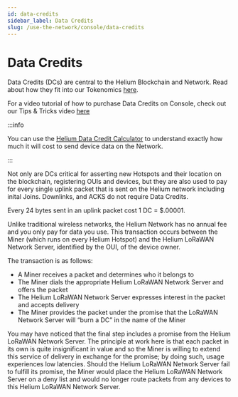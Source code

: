 ```yaml
---
id: data-credits
sidebar_label: Data Credits
slug: /use-the-network/console/data-credits
---
```


# Data Credits

Data Credits (DCs) are central to the Helium Blockchain and Network. Read about how they fit into
our Tokenomics [here](/blockchain/helium-token#data-credits-and-burn-and-mint-economics).

For a video tutorial of how to purchase Data Credits on Console, check out our Tips & Tricks video
[here](https://youtu.be/jyMGLymuOCE)

:::info

You can use the [Helium Data Credit Calculator](https://www.helium.com/use) to understand exactly
how much it will cost to send device data on the Network.

:::

Not only are DCs critical for asserting new Hotspots and their location on the blockchain,
registering OUIs and devices, but they are also used to pay for every single uplink packet that is
sent on the Helium network including inital Joins. Downlinks, and ACKS do not require Data Credits.

Every 24 bytes sent in an uplink packet cost 1 DC = $.00001.

Unlike traditional wireless networks, the Helium Network has no annual fee and you only pay for data
you use. This transaction occurs between the Miner (which runs on every Helium Hotspot) and the
Helium LoRaWAN Network Server, identified by the OUI, of the device owner.

The transaction is as follows:

- A Miner receives a packet and determines who it belongs to
- The Miner dials the appropriate Helium LoRaWAN Network Server and offers the packet
- The Helium LoRaWAN Network Server expresses interest in the packet and accepts delivery
- The Miner provides the packet under the promise that the LoRaWAN Network Server will “burn a DC”
  in the name of the Miner

You may have noticed that the final step includes a promise from the Helium LoRaWAN Network Server.
The principle at work here is that each packet in its own is quite insignificant in value and so the
Miner is willing to extend this service of delivery in exchange for the promise; by doing such,
usage experiences low latencies. Should the Helium LoRaWAN Network Server fail to fulfill its
promise, the Miner would place the Helium LoRaWAN Network Server on a deny list and would no longer
route packets from any devices to this Helium LoRaWAN Network Server.
